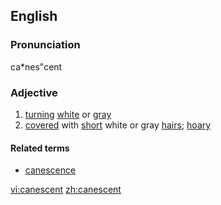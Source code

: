 ==English==

===Pronunciation===
ca*nes"cent

===Adjective===
{{infl|en|adjective}}

# [[turn]]ing [[white]] or [[gray]]
# [[cover]]ed with [[short]] white or gray [[hair]]s; [[hoary]]

====Related terms====
* [[canescence]]

[[vi:canescent]]
[[zh:canescent]]
